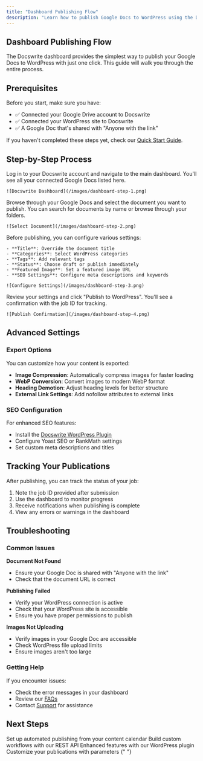 ```yaml
---
title: "Dashboard Publishing Flow"
description: "Learn how to publish Google Docs to WordPress using the Docswrite dashboard"
---
```


## Dashboard Publishing Flow

The Docswrite dashboard provides the simplest way to publish your Google Docs to WordPress with just one click. This guide will walk you through the entire process.

## Prerequisites

Before you start, make sure you have:

- ✅ Connected your Google Drive account to Docswrite
- ✅ Connected your WordPress site to Docswrite
- ✅ A Google Doc that's shared with "Anyone with the link"

If you haven't completed these steps yet, check our [Quick Start Guide](/quickstart).

## Step-by-Step Process

<Steps>
  <Step title="Access Your Dashboard">
    Log in to your Docswrite account and navigate to the main dashboard. You'll see all your connected Google Docs listed here.

    ![Docswrite Dashboard](/images/dashboard-step-1.png)

  </Step>

  <Step title="Select Your Document">
    Browse through your Google Docs and select the document you want to publish. You can search for documents by name or browse through your folders.

    ![Select Document](/images/dashboard-step-2.png)

  </Step>

  <Step title="Configure Publishing Settings">
    Before publishing, you can configure various settings:

    - **Title**: Override the document title
    - **Categories**: Select WordPress categories
    - **Tags**: Add relevant tags
    - **Status**: Choose draft or publish immediately
    - **Featured Image**: Set a featured image URL
    - **SEO Settings**: Configure meta descriptions and keywords

    ![Configure Settings](/images/dashboard-step-3.png)

  </Step>

  <Step title="Preview and Publish">
    Review your settings and click "Publish to WordPress". You'll see a confirmation with the job ID for tracking.

    ![Publish Confirmation](/images/dashboard-step-4.png)

  </Step>
</Steps>

## Advanced Settings

### Export Options

You can customize how your content is exported:

- **Image Compression**: Automatically compress images for faster loading
- **WebP Conversion**: Convert images to modern WebP format
- **Heading Demotion**: Adjust heading levels for better structure
- **External Link Settings**: Add nofollow attributes to external links

### SEO Configuration

For enhanced SEO features:

- Install the [Docswrite WordPress Plugin](/essentials/wordpress-plugin)
- Configure Yoast SEO or RankMath settings
- Set custom meta descriptions and titles

## Tracking Your Publications

After publishing, you can track the status of your job:

1. Note the job ID provided after submission
2. Use the dashboard to monitor progress
3. Receive notifications when publishing is complete
4. View any errors or warnings in the dashboard

## Troubleshooting

### Common Issues

**Document Not Found**

- Ensure your Google Doc is shared with "Anyone with the link"
- Check that the document URL is correct

**Publishing Failed**

- Verify your WordPress connection is active
- Check that your WordPress site is accessible
- Ensure you have proper permissions to publish

**Images Not Uploading**

- Verify images in your Google Doc are accessible
- Check WordPress file upload limits
- Ensure images aren't too large

### Getting Help

If you encounter issues:

- Check the error messages in your dashboard
- Review our [FAQs](/essentials/faqs)
- Contact [Support](/support) for assistance

## Next Steps

<CardGroup cols={2}>
  <Card title="Automation with Zapier" icon="zap" href="/guides/zapier-flow">
    Set up automated publishing from your content calendar
  </Card>
  <Card title="API Integration" icon="code" href="/api-reference/introduction">
    Build custom workflows with our REST API
  </Card>
  <Card
    title="WordPress Plugin"
    icon="wordpress"
    href="/essentials/wordpress-plugin"
  >
    Enhanced features with our WordPress plugin
  </Card>
  <Card title="Parameters Guide" icon="settings" href="/essentials/parameters">
    Customize your publications with parameters
  </Card>
</CardGroup>{" "}
